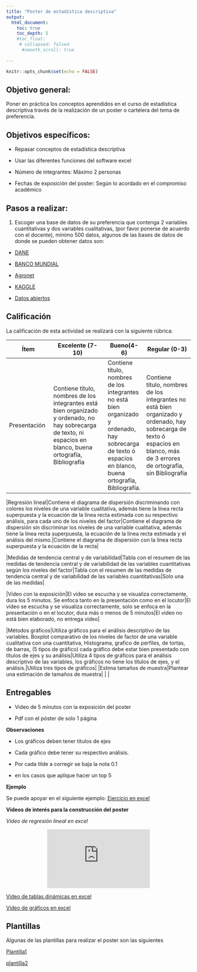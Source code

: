 ```yaml
---
title: "Poster de estadística descriptiva"
output:
  html_document:
    toc: true
    toc_depth: 5
    #toc_float:
     # collapsed: falsed
      #smooth_scroll: true
   
---
```


```r
knitr::opts_chunk$set(echo = FALSE)
```

## **Objetivo general:** 

Poner en práctica los conceptos aprendidos en el curso de estadística descriptiva través de la realización de un poster o cartelera del tema de preferencia.

## **Objetivos específicos:**

-	Repasar conceptos de estadística descriptiva

-	Usar las diferentes funciones del software excel

- Número de integrantes: Máximo 2 personas

- Fechas de exposición del poster: Según lo acordado en el compromiso académico

## **Pasos a realizar:**

1. Escoger una base de datos de su preferencia que contenga 2 variables cuantitativas y dos variables cualitativas, (por favor ponerse de acuerdo con el docente), mínimo 500 datos, algunos de las bases de datos de donde se pueden obtener datos son:

- [DANE](https://www.dane.gov.co/index.php/estadisticas-por-tema)

- [BANCO MUNDIAL](https://datos.bancomundial.org/indicador/SH.HIV.0014)

- [Agronet](https://www.agronet.gov.co/estadistica/Paginas/home.aspx) 

- [KAGGLE](https://www.kaggle.com/) 

- [Datos abiertos](https://www.datos.gov.co/) 


## **Calificación**

La calificación de esta actividad se realizará con la siguiente rúbrica:

|Ítem       	|Excelente (7-10)|Bueno(4-6)|Regular (0-3) |
|-------------|----------------|----------|--------------|
|Presentación |	Contiene título, nombres de los integrantes está bien organizado y ordenado, no hay sobrecarga de texto, ni espacios en blanco, buena ortografía, Bibliografía|Contiene título, nombres de los integrantes no está bien organizado y ordenado, hay sobrecarga de texto ó espacios en blanco, buena ortografía, Bibliografía.|Contiene título, nombres de los integrantes no está bien organizado y ordenado, hay sobrecarga de texto ó espacios en blanco, más de 3 errores de ortografía, sin Bibliografía|

|Regresión lineal|Contiene el diagrama de dispersión discriminando con colores los niveles de una variable cualitativa, además tiene la línea recta superpuesta y la ecuación de la línea recta estimada con su respectivo análisis, para cada uno de los niveles del factor|Contiene el diagrama de dispersión sin discriminar los niveles de una variable cualitativa, además tiene la línea recta superpuesta, la ecuación de la línea recta estimada y el análisis del mismo.|Contiene el diagrama de dispersión con la línea recta superpuesta y la ecuación de la recta|

|Medidas de tendencia central y de variabilidad|Tabla con el resumen de las medidas de tendencia central y de variabilidad de las variables cuantitativas según los niveles del factor|Tabla con el resumen de las medidas de tendencia central y de variabilidad de las variables cuantitativas|Solo una de las medidas|

|Vídeo con la exposición|El vídeo se escucha y se visualiza correctamente, dura los 5 minutos. Se enfoca tanto en la presentación como en el locutor|El vídeo se escucha y se visualiza correctamente, solo se enfoca en la presentación o en el locutor, dura más o menos de 5 minutos|El video no está bien elaborado, no entrega video|

|Métodos gráficos|Utiliza gráficos para el análisis descriptivo de las variables. Boxplot comparativo de los niveles de factor de una variable cualitativa con una cuantitativa, Histograma, grafico de perfiles, de tortas, de barras, (5 tipos de gráfico) cada gráfico debe estar bien presentado con títulos de ejes y su análisis|Utiliza 4 tipos de gráficos para el análisis descriptivo de las variables, los gráficos no tiene los títulos de ejes, y el análisis.|Utiliza tres tipos de gráficos|
|Estima tamaños de muestra|Plantear una estimación de tamaños de muestra| | |

## **Entregables**

- Video de 5 minutos con la exposición del poster

- Pdf con el póster de solo 1 página

**Observaciones**

-	Los gráficos deben tener títulos de ejes 

-	Cada gráfico debe tener su respectivo análisis.

-	Por cada tilde a corregir se baja la nota 0.1

- en los casos que aplique hacer un top 5


**Ejemplo**

Se puede apoyar en el siguiente ejemplo:
[Ejercicio en excel](https://github.com/estadisticaITM/estadisticaITM.github.io/blob/master/PRACTICA.xlsx)

**Videos de interés para la construcción del poster**

*Video de regresión lineal en  excel*

<div style="text-align: center;"><iframe width="280" height="160" src="https://www.youtube.com/embed/nEAvKHStLyU" frameborder="0" allow="accelerometer; autoplay; encrypted-media; gyroscope; picture-in-picture" allowfullscreen></iframe></div>

[Video de tablas dinámicas en excel](https://github.com/estadisticaITM/estadisticaITM.github.io/tree/master/missdata_files)

[Video de gráficos en excel](https://github.com/estadisticaITM/estadisticaITM.github.io/tree/master/pagin2_files)


## **Plantillas**
Algunas de las plantillas para realizar el poster son las siguientes

[Plantilla1](https://github.com/estadisticaITM/repositorioprueba/blob/master/plantilla%20poster.pptx)

[plantilla2](https://github.com/estadisticaITM/repositorioprueba/blob/master/posterzul.pptx)
